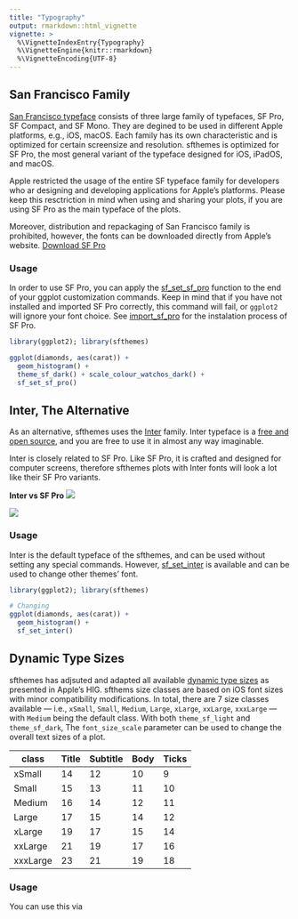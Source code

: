 ```yaml
---
title: "Typography"
output: rmarkdown::html_vignette
vignette: >
  %\VignetteIndexEntry{Typography}
  %\VignetteEngine{knitr::rmarkdown}
  %\VignetteEncoding{UTF-8}
---
```


## San Francisco Family

[San Francisco typeface](https://en.wikipedia.org/wiki/San_Francisco_(sans-serif_typeface)) consists of three large family of typefaces, SF Pro, SF Compact, and SF Mono. They are degined to be used in different Apple platforms, e.g., iOS, macOS. Each family has its own characteristic and is optimized for certain screensize and resolution. sfthemes is optimized for SF Pro, the most general variant of the typeface designed for iOS, iPadOS, and macOS. 

Apple restricted the usage of the entire SF typeface family for developers who ar designing and developing applications for Apple's platforms. Please keep this resctriction in mind when using and sharing your plots, if you are using SF Pro as the main typeface of the plots.

Moreover, distribution and repackaging of San Francisco family is prohibited, however, the fonts can be downloaded directly from Apple's website. [Download SF Pro](https://developer.apple.com/fonts/)

### Usage

In order to use SF Pro, you can apply the [sf_set_sf_pro](../reference/sf_pro_font.html) function to the end of your ggplot customization commands. Keep in mind that if you have not installed and imported SF Pro correctly, this command will fail, or `ggplot2` will ignore your font choice. See [import_sf_pro](../reference/sf_pro_font.html) for the instalation process of SF Pro.

```R
library(ggplot2); library(sfthemes)

ggplot(diamonds, aes(carat)) +
  geom_histogram() +
  theme_sf_dark() + scale_colour_watchos_dark() +
  sf_set_sf_pro()
```

## Inter, The Alternative

As an alternative, sfthemes uses the [Inter](https://rsms.me/inter/) family. Inter typeface is a [free and open source](https://github.com/rsms/inter), and you are free to use it in almost any way imaginable. 

Inter is closely related to SF Pro. Like SF Pro, it is crafted and designed for computer screens, therefore sfthemes plots with Inter fonts will look a lot like their SF Pro variants.

**Inter vs SF Pro**
![](images/sf_vs_inter_numbers.png)

![](images/sf_vs_inter_name.png)

### Usage

Inter is the default typeface of the sfthemes, and can be used without setting any special commands. However, [sf_set_inter](../reference/sf_pro_font.html) is available and can be used to change other themes' font.

```R
library(ggplot2); library(sfthemes)

# Changing 
ggplot(diamonds, aes(carat)) +
  geom_histogram() +
  sf_set_inter()
```

## Dynamic Type Sizes

sfthemes has adjsuted and adapted all available [dynamic type sizes](https://developer.apple.com/design/human-interface-guidelines/ios/visual-design/typography#dynamic-type-sizes) as presented in Apple's HIG. sfthems size classes are based on iOS font sizes with minor compatibility modifications. In total, there are 7 size classes available — i.e., `xSmall`, `Small`, `Medium`, `Large`, `xLarge`, `xxLarge`, `xxxLarge` — with `Medium` being the default class. With both `theme_sf_light` and `theme_sf_dark`, The `font_size_scale` parameter can be used to change the overall text sizes of a plot. 

| class| Title | Subtitle | Body | Ticks |
|------|-----|-----|-----|-----|
| xSmall | 14 | 12 | 10 | 9 |
| Small | 15 | 13 | 11 | 10 |
| Medium | 16 | 14 | 12 | 11 |
| Large | 17 | 15 | 14 | 12 |
| xLarge | 19 | 17 | 15 | 14 |
| xxLarge | 21 | 19 | 17 | 16 |
| xxxLarge | 23 | 21 | 19 | 18 |


### Usage

You can use this via
